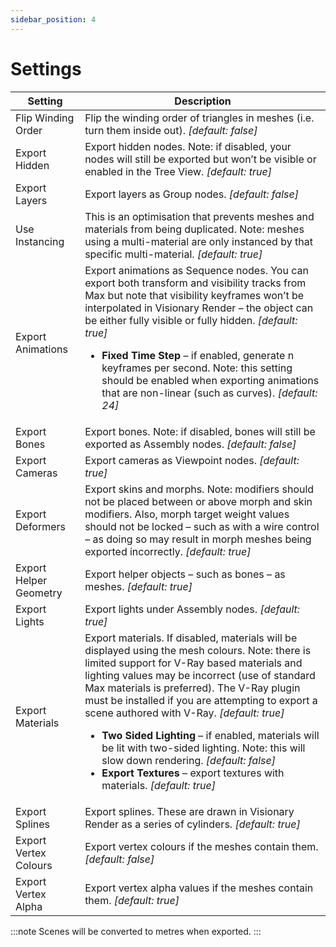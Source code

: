 ```yaml
---
sidebar_position: 4
---
```


# Settings

| Setting                | Description                                                                                         |
|------------------------|-----------------------------------------------------------------------------------------------------|
| Flip Winding Order     | Flip the winding order of triangles in meshes (i.e. turn them inside out). *[default: false]* |
| Export Hidden          | Export hidden nodes. Note: if disabled, your nodes will still be exported but won’t be visible or enabled in the Tree View. *[default: true]* |
| Export Layers          | Export layers as Group nodes. *[default: false]* |
| Use Instancing         | This is an optimisation that prevents meshes and materials from being duplicated. Note: meshes using a multi-material are only instanced by that specific multi-material. *[default: true]* |
| Export Animations      | Export animations as Sequence nodes. You can export both transform and visibility tracks from Max but note that visibility keyframes won’t be interpolated in Visionary Render – the object can be either fully visible or fully hidden. *[default: true]* <ul><li>**Fixed Time Step** – if enabled, generate n keyframes per second. Note: this setting should be enabled when exporting animations that are non-linear (such as curves).  *[default: 24]*</li></ul> |
| Export Bones           | Export bones. Note: if disabled, bones will still be exported as Assembly nodes. *[default: false]* |
| Export Cameras         | Export cameras as Viewpoint nodes. *[default: true]* |
| Export Deformers       | Export skins and morphs. Note: modifiers should not be placed between or above morph and skin modifiers. Also, morph target weight values should not be locked – such as with a wire control – as doing so may result in morph meshes being exported incorrectly. *[default: true]* |
| Export Helper Geometry | Export helper objects – such as bones – as meshes. *[default: true]* |
| Export Lights          | Export lights under Assembly nodes. *[default: true]* |
| Export Materials       | Export materials. If disabled, materials will be displayed using the mesh colours. Note: there is limited support for V-Ray based materials and lighting values may be incorrect (use of standard Max materials is preferred). The V-Ray plugin must be installed if you are attempting to export a scene authored with V-Ray. *[default: true]* <ul><li>**Two Sided Lighting** – if enabled, materials will be lit with two-sided lighting. Note: this will slow down rendering. *[default: false]*</li><li>**Export Textures** – export textures with materials. *[default: true]*</li></ul> |
| Export Splines         | Export splines. These are drawn in Visionary Render as a series of cylinders. *[default: true]* |
| Export Vertex Colours  | Export vertex colours if the meshes contain them. *[default: false]* |
| Export Vertex Alpha    | Export vertex alpha values if the meshes contain them. *[default: true]* |

:::note
Scenes will be converted to metres when exported.
:::
